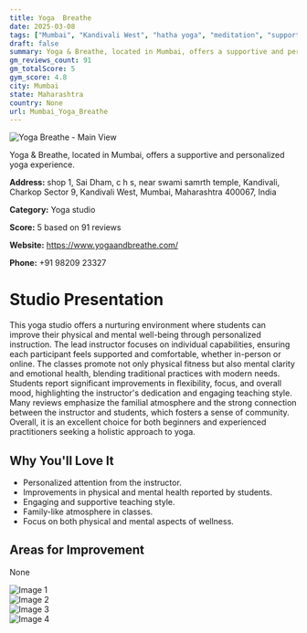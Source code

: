 ```yaml
---
title: Yoga  Breathe
date: 2025-03-08
tags: ["Mumbai", "Kandivali West", "hatha yoga", "meditation", "supportive atmosphere", "small class sizes", "Mumbai"]  
draft: false
summary: Yoga & Breathe, located in Mumbai, offers a supportive and personalized yoga experience.
gm_reviews_count: 91
gm_totalScore: 5
gym_score: 4.8
city: Mumbai
state: Maharashtra
country: None
url: Mumbai_Yoga_Breathe
---
```


<div className="aspect-[16/9] relative my-8">
  <img 
    src="https://lh5.googleusercontent.com/p/AF1QipOOs_QzmErLWt_IEdAck8lE2Xe82kQFer-1eDyw=w1920-h1080-k-no"
    alt="Yoga  Breathe - Main View"
    className="object-cover absolute inset-0 w-full h-full rounded-lg"
  />
</div>

Yoga & Breathe, located in Mumbai, offers a supportive and personalized yoga experience.

**Address:** shop 1, Sai Dham, c h s, near swami samrth temple, Kandivali, Charkop Sector 9, Kandivali West, Mumbai, Maharashtra 400067, India

**Category:** Yoga studio

**Score:** 5 based on 91 reviews

**Website:** https://www.yogaandbreathe.com/

**Phone:** +91 98209 23327

# Studio Presentation

This yoga studio offers a nurturing environment where students can improve their physical and mental well-being through personalized instruction. The lead instructor focuses on individual capabilities, ensuring each participant feels supported and comfortable, whether in-person or online. The classes promote not only physical fitness but also mental clarity and emotional health, blending traditional practices with modern needs. Students report significant improvements in flexibility, focus, and overall mood, highlighting the instructor's dedication and engaging teaching style. Many reviews emphasize the familial atmosphere and the strong connection between the instructor and students, which fosters a sense of community. Overall, it is an excellent choice for both beginners and experienced practitioners seeking a holistic approach to yoga.

## Why You'll Love It

- Personalized attention from the instructor.
- Improvements in physical and mental health reported by students.
- Engaging and supportive teaching style.
- Family-like atmosphere in classes.
- Focus on both physical and mental aspects of wellness.

## Areas for Improvement

None

<div className="grid grid-cols-1 xl:grid-cols-2 gap-4 my-8">
<div className="aspect-[4/3] relative"><img src="https://lh5.googleusercontent.com/p/AF1QipPhJ_b8t-In6Y3y8xAkibVhrP-__3tPf5wMjkHa=w1920-h1080-k-no" alt="Image 1" className="object-cover absolute inset-0 w-full h-full rounded-lg" /></div>
<div className="aspect-[4/3] relative"><img src="https://lh5.googleusercontent.com/p/AF1QipO-m-m-GBKT_crviHU1xQzUpWZpp8Uk6kQOFTQp=w1920-h1080-k-no" alt="Image 2" className="object-cover absolute inset-0 w-full h-full rounded-lg" /></div>
<div className="aspect-[4/3] relative"><img src="https://lh5.googleusercontent.com/p/AF1QipMhH1DxcrWrfIlz3SPdinHQGO_wqQsyp3GzhexX=w1920-h1080-k-no" alt="Image 3" className="object-cover absolute inset-0 w-full h-full rounded-lg" /></div>
<div className="aspect-[4/3] relative"><img src="https://lh5.googleusercontent.com/p/AF1QipODwlWrJU48uwx1au2db890RMxt8fIvLE8ZSABR=w1920-h1080-k-no" alt="Image 4" className="object-cover absolute inset-0 w-full h-full rounded-lg" /></div>
</div>